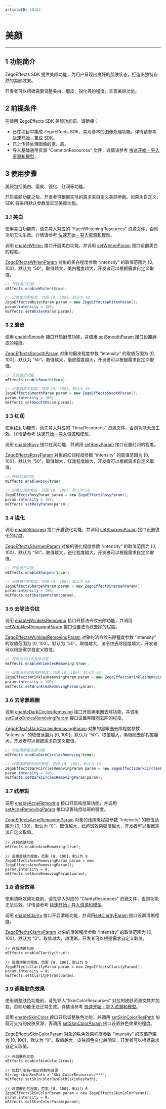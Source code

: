 ```yaml
---
articleID: 10184
---
```


# 美颜

- - -

## 1 功能简介

ZegoEffects SDK 提供美颜功能，为用户呈现出良好的肌肤状态，打造出独特自然的美颜效果。

开发者可以根据需要调整美白、磨皮、锐化等的程度，实现美颜功能。

## 2 前提条件

在使用 ZegoEffects SDK 美颜功能前，请确保：

- 已在项目中集成 ZegoEffects SDK，实现基本的图像处理功能，详情请参考 [快速开始 - 集成 SDK](#9573)。
- 已上传待处理图像的宽、高。
- 导入基础通用资源 “CommonResources” 文件，详情请参考 [快速开始 - 导入资源和模型](!Quick_Starts/Import_Resources)。


## 3 使用步骤

美颜包括美白、磨皮、锐化、红润等功能。

开启美颜功能之后，开发者可根据实际的需求来自定义美颜参数。如果未自定义，SDK 将采用默认参数值实现美颜功能。

### 3.1 美白

<div class = 'mk-warning'>

使用美白功能前，请先导入对应的 “FaceWhiteningResources” 资源文件，否则功能无法生效。详情请参考 [快速开始 - 导入资源和模型](!Quick_Starts/Import_Resources)。
</div>


调用 [enableWhiten](@enableWhiten) 接口开启美白功能，并调用 [setWhitenParam](@setWhitenParam) 接口设置美白的程度。  

[ZegoEffectsWhitenParam](@-ZegoEffectsWhitenParam) 对象的美白程度参数 “intensity” 的取值范围为 [0, 100]，默认为 “50”。取值越大，美白程度越大，开发者可以根据需求自定义取值。


```java
// 开启美白功能
mEffects.enableWhiten(true);   

// 设置美白的程度，范围 [0, 100]，默认为 50
ZegoEffectsWhitenParam param = new ZegoEffectsWhitenParam();
param.intensity = 100;
mEffects.setWhitenParam(param);
```

### 3.2 磨皮

调用 [enableSmooth](@enableSmooth) 接口开启磨皮功能，并调用 [setSmoothParam](@setSmoothParam) 接口设置磨皮的程度。

[ZegoEffectsSmoothParam](@-ZegoEffectsSmoothParam) 对象的磨皮程度参数 “intensity” 的取值范围为 [0, 100]，默认为 “50”。取值越大，磨皮程度越大，开发者可以根据需求自定义取值。

```java
// 开启磨皮功能
mEffects.enableSmooth(true);

// 设置磨皮的程度，范围 [0, 100]，默认为 50
ZegoEffectsSmoothParam param = new ZegoEffectsSmoothParam();
param.intensity = 100;
mEffects.setSmoothParam(param);
```


### 3.3 红润

<div class = 'mk-warning'>

使用红润功能前，请先导入对应的 “RosyResources” 资源文件，否则功能无法生效。详情请参考 [快速开始 - 导入资源和模型](!Quick_Starts/Import_Resources)。
</div>


调用 [enableRosy](@enableRosy) 接口红润功能，并调用 [setRosyParam](@setRosyParam) 接口设置红润的程度。  

[ZegoEffectsRosyParam](@-ZegoEffectsRosyParam) 对象的红润程度参数 “intensity” 的取值范围为 [0, 100]，默认为 “50”。取值越大，红润程度越大，开发者可以根据需求自定义取值。


```java
// 开启红润功能
mEffects.enableRosy(true)   

// 设置红润的程度，范围 [0, 100]，默认为 50
ZegoEffectsRosyParam param = new ZegoEffectsRosyParam();
param.intensity = 100;
mEffects.setRosyParam(param);
```


### 3.4 锐化


调用 [enableSharpen](@enableSharpen) 接口开启锐化功能，并调用 [setSharpenParam](@setSharpenParam) 接口设置锐化的程度。

[ZegoEffectsSharpenParam](@-ZegoEffectsSharpenParam) 对象的锐化程度参数 “intensity” 的取值范围为 [0, 100]，默认为 “50”。取值越大，锐化程度越大，开发者可以根据需求自定义取值。

```java
// 开启锐化功能
mEffects.enableSharpen(true);

// 设置锐化的程度，范围 [0, 100]，默认为 50
ZegoEffectsSharpenParam param = new ZegoEffectsSharpenParam();
param.intensity = 100;
mEffects.setSharpenParam(param);
```


### 3.5 去除法令纹

调用 [enableWrinklesRemoving](@enableWrinklesRemoving) 接口开启法令纹去除功能，并调用 [setWrinklesRemovingParam](@setWrinklesRemovingParam) 接口设置法令纹去除的程度。

[ZegoEffectsWrinklesRemovingParam](@-ZegoEffectsWrinklesRemovingParam) 对象的法令纹去除程度参数 “intensity” 的取值范围为 [0, 100]，默认为 “50”。取值越大，法令纹去除程度越大，开发者可以根据需求自定义取值。

```java
// 开启法令纹去除除功能
mEffects.enableWrinklesRemoving(true);

// 设置法令纹去除的程度，范围 [0, 100]，默认为 50
ZegoEffectsWrinklesRemovingParam param = new ZegoEffectsWrinklesRemovingParam ();
param.intensity = 100;
mEffects.setWrinklesRemovingParam(param);
```

### 3.6 去除黑眼圈

调用 [enableDarkCirclesRemoving](@enableDarkCirclesRemoving) 接口开启黑眼圈去除功能，并调用 [setDarkCirclesRemovingParam](@setDarkCirclesRemovingParam) 接口设置黑眼圈去除的程度。

[ZegoEffectsDarkCirclesRemovingParam](@-ZegoEffectsDarkCirclesRemovingParam) 对象的黑眼圈去除程度参数 “intensity” 的取值范围为 [0, 100]，默认为 “50”。取值越大，黑眼圈去除程度越大，开发者可以根据需求自定义取值。

```java
// 开启黑眼圈去除功能
mEffects.enableDarkCirclesRemoving(true);

// 设置黑眼圈去除的程度，范围 [0, 100]，默认为 50
ZegoEffectsDarkCirclesRemovingParam param = new ZegoEffectsDarkCirclesRemovingParam ();
param.intensity = 100;
mEffects.setDarkCirclesRemovingParam(param);
```

### 3.7 祛痘斑

调用 [enableAcneRemoving](@enableAcneRemoving) 接口开启祛痘斑功能，并调用[setAcneRemovingParam](@setAcneRemovingParam) 接口设置祛痘祛斑的强度。

[ZegoEffectsAcneRemovingParam](@-ZegoEffectsAcneRemovingParam) 对象的祛痘斑程度参数 “intensity” 的取值范围为 [0, 100]，默认为 “0”。取值越大，祛痘斑效果强度越大，开发者可以根据需求自定义取值。

```objc
// 开启原肤功能
mEffects.enableAcneRemoving(true);

// 设置原肤的程度，范围 [0, 100]，默认为 0
ZegoEffectsAcneRemovingParam param = new ZegoEffectsAcneRemovingParam();
param.intensity = 0;
mEffects.setAcneRemovingParam(param);
```

### 3.8 清晰效果

<div class = 'mk-warning'>

使用清晰效果功能前，请先导入对应的 “ClarityResources” 资源文件，否则功能无法生效。详情请参考 [快速开始 - 导入资源和模型](!Quick_Starts/Import_Resources)。
</div>

调用 [enableClarity](@enableClarity) 接口开启清晰功能，并调用[setClarityParam](@setClarityParam) 接口设置清晰程度。

[ZegoEffectsClarityParam](@-ZegoEffectsClarityParam) 对象的清晰程度参数 “intensity” 的取值范围为 [0, 100]，默认为 “0”。取值越大，越清晰，开发者可以根据需求自定义取值。

```objc
// 开启清晰功能
mEffects.enableClarity(true);

// 设置清晰的程度，范围 [0, 100]，默认为 0
ZegoEffectsClarityParam param = new ZegoEffectsClarityParam();
param.intensity = 0;
mEffects.setClarityParam(param);
```

### 3.9 调整肤色效果

<div class = 'mk-warning'>

使用调整肤色功能前，请先导入“SkinColorResources” 对应的皮肤资源文件并加载，否则功能无法正常生效。详情请参考 [快速开始 - 导入资源和模型](!Quick_Starts/Import_Resources)。
</div>

调用 [enableSkinColor](@enableSkinColor) 接口开启调整肤色功能，并调用 [setSkinColorResPath](@setSkinColorResPath) 加载可支持的皮肤资源，再调用 [setSkinColorParam](@setSkinColorParam) 接口设置肤色效果的程度。

[ZegoEffectsSkinColorParam](@-ZegoEffectsSkinColorParam) 对象的肤色效果程度参数 “intensity” 的取值范围为 [0, 100]，默认为 “0”。取值越大，皮肤颜色变化越明显，开发者可以根据需求自定义取值。

```objc
// 开启肤色功能
mEffects.enableSkinColor(true);

// 加载可支持/指定的肤色资源
String skinResPath = "SkinColorResources/***";
mEffects.setSkinColorResPath(skinResPath);

// 设置肤色的程度，范围 [0, 100]，默认为 0
ZegoEffectsSkinColorParam param = new ZegoEffectsSkinColorParam();
param.intensity = 0;
mEffects.setSkinColorParam(param);
```
